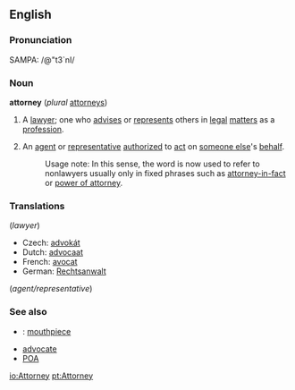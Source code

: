 ==English==

===Pronunciation===
SAMPA: /@"t3`nI/

===Noun===
'''attorney''' (''plural'' [[attorneys]])

# {{law}} A [[lawyer]]; one who [[advise]]s or [[represent]]s others in [[legal]] [[matter]]s as a [[profession]].
#An [[agent]] or [[representative]] [[authorize]]d to [[act]] on [[someone else]]'s [[behalf]].
#:Usage note:  In this sense, the word is now used to refer to nonlawyers usually only in fixed phrases such as [[attorney-in-fact]] or [[power of attorney]].

===Translations===
(''lawyer'')

*Czech: [[advokát]]
*Dutch: [[advocaat]]
*French: [[avocat]]
*German: [[Rechtsanwalt]]

(''agent/representative'')

===See also===
*{{slang}}: [[mouthpiece]]
*[[advocate]]
*[[POA]]

[[io:Attorney]]
[[pt:Attorney]]